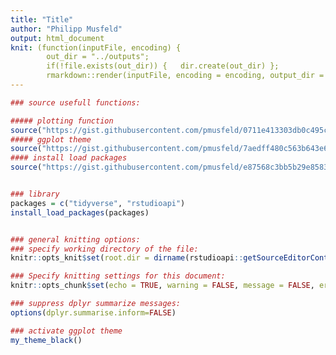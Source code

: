 ```yaml
---
title: "Title"
author: "Philipp Musfeld"
output: html_document
knit: (function(inputFile, encoding) {
        out_dir = "../outputs";
        if(!file.exists(out_dir)) {   dir.create(out_dir) };
        rmarkdown::render(inputFile, encoding = encoding, output_dir = out_dir) })
---
```


```r
### source usefull functions:

##### plotting function
source("https://gist.githubusercontent.com/pmusfeld/0711e413303db0c495cca1a787862196/raw/9b517c3997dcbc9741597b2bce442adc314d692b/plot-summary-functions.R")
##### ggplot theme
source("https://gist.githubusercontent.com/pmusfeld/7aedff480c563b643e6d905ead1fe6ed/raw/780f5e7169f776e0bf63963ad15f77f110bf8aa6/my_ggplot_themes.R")
#### install load packages
source("https://gist.githubusercontent.com/pmusfeld/e87568c3bb5b29e858384f1eba3150bf/raw/25ea455d07c5c5d06672c635926f76546738499b/install_load_packages.R")


### library 
packages = c("tidyverse", "rstudioapi")
install_load_packages(packages)


### general knitting options:
### specify working directory of the file:
knitr::opts_knit$set(root.dir = dirname(rstudioapi::getSourceEditorContext()$path))

### Specify knitting settings for this document:
knitr::opts_chunk$set(echo = TRUE, warning = FALSE, message = FALSE, error = FALSE)

### suppress dplyr summarize messages:
options(dplyr.summarise.inform=FALSE)

### activate ggplot theme
my_theme_black()
```

